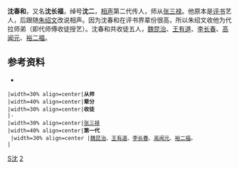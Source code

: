 {{相声小品演员
|姓名 = 沈春和
|类型 = 曲艺家
|图片 = 
|图片尺寸 = 
|图片简介 = 
|本名 = 
|外文名 = 
|外文 = 
|罗马拼音 = 
|英文名 = 
|昵称 = 沈二
|其他艺名 = 
|国籍 = {{QING-1889}}
|民族 = [[汉族|汉族]]
|籍贯 = 
|出生日期 = [[同治|同治]]年间
|出生地点 = {{QING-1862}}[[北京|北京]]
|逝世日期 = [[宣统|宣统]]年间
|逝世地点 = {{QING-1889}}[[北京|北京]]
|职业 = [[评书|评书艺人]]、[[相声|相声演员]]
|语言 = [[汉语|汉语]]
|教育程度 = 
|母校 = 
|宗教信仰 = 
|配偶 = 
|儿女 = 
|父母 = 
|亲属 = 
|音乐类型 = 
|演奏乐器 = 
|出道地点 = 
|出道日期 = 
|出道作 = 
|代表作 = 《[[康熙私访|康熙私访]]》、《[[古董王|古董王]]》
|著名角色 = 
|活跃年代 = 
|唱片公司 = 
|经纪公司 = 
|签名 = 
|签名大小 = 
|签名替代 = 
|网站 = 
|相关团体 = 
|module = {{Crosstalk actor master-apprentice relation module
  |师承 = [[张三禄|张三禄]]
  |世代 = 二
  |辈分 = 
  |徒弟 = {{ubl|[[魏崑治|魏崑治]]、[[王有道|王有道]]|[[李长春_(相声演员)|李长春]]、[[高闻元|高闻元]]|[[冯崑治|冯崑治]]、[[裕二福|裕二福]]}}
  }}
|IMDb = 
|现任成员 = 
|过往成员 = 
|著名乐器 = 
|奖项 = 
}}
'''沈春和'''，又名'''沈长福'''，绰号'''沈二'''，[[相声|相声]]第二代传人，师从[[张三禄|张三禄]]。他原本是[[评书|评书]]艺人，后跟随[[朱绍文|朱绍文]]改说相声。因为沈春和在评书界辈份很高，所以朱绍文收他为代拉师弟（即代师傅收徒授艺）。沈春和共收徒五人，[[魏昆治|魏昆治]]、[[王有道|王有道]]、[[李长春（相声演员）|李长春]]、[[高闻元|高闻元]]、[[裕二福|裕二福]]。

==参考资料==
*{{Cite web |url= http://www.godpp.gov.cn/wmzh/2007-11/23/content_11754677.htm |title= 《马三立梳理京津相声演员谱系》，文明中华 |author= 中华相声网 |accessdate= 2011-02-19 |archive-date= 2008-10-11 |archive-url= https://web.archive.org/web/20081011020724/http://www.godpp.gov.cn/wmzh/2007-11/23/content_11754677.htm |dead-url= no }}

{{清朝人物小作品}}

{{start box}}
 |width=30% align=center|'''从师'''
 |width=40% align=center|'''辈分'''
 |width=30% align=center|'''收徒'''
 |-
 |width=30% align=center|[[张三禄|张三禄]]
 |width=40% align=center|'''第一代'''<br />
 |width=30% align=center |[[魏昆治|魏昆治]]、[[王有道|王有道]]、[[李长春（相声演员）|李长春]]、[[高闻元|高闻元]]、[[裕二福|裕二福]]。
 |
{{end box}}

[[Category:清朝藝術家|S沈]]
[[Category:相声演员|2]]